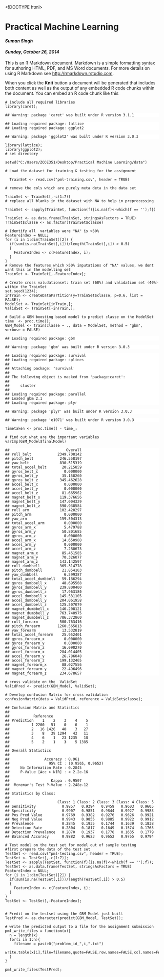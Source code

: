 <!DOCTYPE html>

<html xmlns="http://www.w3.org/1999/xhtml">

<head>

<meta charset="utf-8">
<meta http-equiv="Content-Type" content="text/html; charset=utf-8" />
<meta name="generator" content="pandoc" />

<meta name="author" content="Suman Singh" />


<title>Practical Machine Learning</title>


<style type="text/css">
  pre:not([class]) {
    background-color: white;
  }
</style>
<script type="text/javascript">
if (window.hljs && document.readyState && document.readyState === "complete") {
   window.setTimeout(function() {
      hljs.initHighlighting();
   }, 0);
}
</script>



</head>

<body>

<style type="text/css">
.main-container {
  max-width: 940px;
  margin-left: auto;
  margin-right: auto;
}
</style>
<div class="container-fluid main-container">


<div id="header">
<h1 class="title">Practical Machine Learning</h1>
<h4 class="author"><em>Suman Singh</em></h4>
<h4 class="date"><em>Sunday, October 26, 2014</em></h4>
</div>


<p>This is an R Markdown document. Markdown is a simple formatting syntax for authoring HTML, PDF, and MS Word documents. For more details on using R Markdown see <a href="http://rmarkdown.rstudio.com">http://rmarkdown.rstudio.com</a>.</p>
<p>When you click the <strong>Knit</strong> button a document will be generated that includes both content as well as the output of any embedded R code chunks within the document. You can embed an R code chunk like this:</p>
<pre class="r"><code># include all required libraries 
library(caret); </code></pre>
<pre><code>## Warning: package 'caret' was built under R version 3.1.1</code></pre>
<pre><code>## Loading required package: lattice
## Loading required package: ggplot2</code></pre>
<pre><code>## Warning: package 'ggplot2' was built under R version 3.0.3</code></pre>
<pre class="r"><code>library(lattice);
library(ggplot2);
# set directory

setwd(&quot;C:/Users/ZCOE351/Desktop/Practical Machine Learning/data&quot;)

# Load the dataset for training &amp; testing for the assignment

  TrainSet &lt;- read.csv(&quot;pml-training.csv&quot;, header = TRUE)

# remove the cols which are purely meta deta in the data set 

TrainSet &lt;- TrainSet[,-c(1:7)]
# replace all blanks in the dataset with NA to help in preprocessing 

TrainSet &lt;- sapply(TrainSet, function(f){is.na(f)&lt;-which(f == '');f})

TrainSet &lt;- as.data.frame(TrainSet, stringsAsFactors = TRUE)
TrainSet$classe &lt;- as.factor(TrainSet$classe)

# Identify all  variables were &quot;NA&quot; is &gt;50% 
FeatureIndex = NULL; 
for (i in 1:dim(TrainSet)[2]) {
  if(sum(is.na(TrainSet[,i]))/length(TrainSet[,i]) &gt; 0.5)
  { 
    FeatureIndex &lt;- c(FeatureIndex, i); 
  }
}
# Remove the features which &gt;50% imputations of &quot;NA&quot; values, we dont want this in the modelling set 
TrainSet &lt;- TrainSet[,-FeatureIndex]; 

# Create cross valudationset: train set (60%) and validation set (40%) within the TrainSet
set.seed(1234); 
inTrain &lt;- createDataPartition(y=TrainSet$classe, p=0.6, list = FALSE);
ModelSet &lt;- TrainSet[inTrain,];
ValidSet &lt;- TrainSet[-inTrain,];

# Build a GBM boosting based model to predict classe on the ModelSet 
time_ &lt;- proc.time(); 
GBM_Model &lt;- train(classe ~ ., data = ModelSet, method = &quot;gbm&quot;, verbose = FALSE)</code></pre>
<pre><code>## Loading required package: gbm</code></pre>
<pre><code>## Warning: package 'gbm' was built under R version 3.0.3</code></pre>
<pre><code>## Loading required package: survival
## Loading required package: splines
## 
## Attaching package: 'survival'
## 
## The following object is masked from 'package:caret':
## 
##     cluster
## 
## Loading required package: parallel
## Loaded gbm 2.1
## Loading required package: plyr</code></pre>
<pre><code>## Warning: package 'plyr' was built under R version 3.0.3</code></pre>
<pre><code>## Warning: package 'e1071' was built under R version 3.0.3</code></pre>
<pre class="r"><code>Timetaken &lt;- proc.time() - time_; 

# find out what are the important variables 
varImp(GBM_Model$finalModel) </code></pre>
<pre><code>##                          Overall
## roll_belt            2349.708142
## pitch_belt            246.558197
## yaw_belt              830.515319
## total_accel_belt       20.215859
## gyros_belt_x            0.000000
## gyros_belt_y           35.158260
## gyros_belt_z          345.462628
## accel_belt_x            0.000000
## accel_belt_y            0.000000
## accel_belt_z           81.665962
## magnet_belt_x         119.376656
## magnet_belt_y         147.004329
## magnet_belt_z         590.938584
## roll_arm              102.428297
## pitch_arm               0.000000
## yaw_arm               159.504313
## total_accel_arm         0.000000
## gyros_arm_x             5.479788
## gyros_arm_y            50.801685
## gyros_arm_z             0.000000
## accel_arm_x            14.650908
## accel_arm_y             0.000000
## accel_arm_z             7.280673
## magnet_arm_x           85.451585
## magnet_arm_y           70.326077
## magnet_arm_z          143.142597
## roll_dumbbell         365.314778
## pitch_dumbbell         21.854103
## yaw_dumbbell            6.599387
## total_accel_dumbbell   59.186294
## gyros_dumbbell_x       48.695568
## gyros_dumbbell_y      239.800400
## gyros_dumbbell_z       17.963180
## accel_dumbbell_x      145.531105
## accel_dumbbell_y      204.061958
## accel_dumbbell_z      125.507079
## magnet_dumbbell_x     146.208121
## magnet_dumbbell_y     763.748975
## magnet_dumbbell_z     786.372860
## roll_forearm          500.763416
## pitch_forearm        1260.565813
## yaw_forearm            13.532819
## total_accel_forearm    25.952401
## gyros_forearm_x         0.000000
## gyros_forearm_y         0.000000
## gyros_forearm_z        16.090270
## accel_forearm_x       284.014405
## accel_forearm_y        26.786048
## accel_forearm_z       199.132465
## magnet_forearm_x       88.027556
## magnet_forearm_y       22.496496
## magnet_forearm_z      234.678657</code></pre>
<pre class="r"><code># cross validate on the  ValidSet 
ValidPred &lt;- predict(GBM_Model, ValidSet); 

# Develop confusion Matrix for cross validation 
confusionMatrix(data = ValidPred, reference = ValidSet$classe); </code></pre>
<pre><code>## Confusion Matrix and Statistics
## 
##           Reference
## Prediction    1    2    3    4    5
##          1 2200   51    0    0    1
##          2   16 1426   48    3   27
##          3    8   39 1294   43   11
##          4    6    1   23 1235   18
##          5    2    1    3    5 1385
## 
## Overall Statistics
##                                           
##                Accuracy : 0.961           
##                  95% CI : (0.9565, 0.9652)
##     No Information Rate : 0.2845          
##     P-Value [Acc &gt; NIR] : &lt; 2.2e-16       
##                                           
##                   Kappa : 0.9507          
##  Mcnemar's Test P-Value : 2.248e-12       
## 
## Statistics by Class:
## 
##                      Class: 1 Class: 2 Class: 3 Class: 4 Class: 5
## Sensitivity            0.9857   0.9394   0.9459   0.9603   0.9605
## Specificity            0.9907   0.9851   0.9844   0.9927   0.9983
## Pos Pred Value         0.9769   0.9382   0.9276   0.9626   0.9921
## Neg Pred Value         0.9943   0.9855   0.9885   0.9922   0.9912
## Prevalence             0.2845   0.1935   0.1744   0.1639   0.1838
## Detection Rate         0.2804   0.1817   0.1649   0.1574   0.1765
## Detection Prevalence   0.2870   0.1937   0.1778   0.1635   0.1779
## Balanced Accuracy      0.9882   0.9623   0.9652   0.9765   0.9794</code></pre>
<pre class="r"><code># Test model on the test set for model out of sample testing 
#first prepare the data of the test set 
TestSet &lt;- read.csv(&quot;pml-testing.csv&quot;, header = TRUE); 
TestSet &lt;- TestSet[,-c(1:7)]; 
TestSet &lt;- sapply(TestSet, function(f){is.na(f)&lt;-which(f == '');f}); 
TestSet &lt;- as.data.frame(TestSet, stringsAsFactors = TRUE)
FeatureIndex = NULL; 
for (i in 1:dim(TestSet)[2]) {
  if(sum(is.na(TestSet[,i]))/length(TestSet[,i]) &gt; 0.5)
  { 
    FeatureIndex &lt;- c(FeatureIndex, i); 
  }
}
TestSet &lt;- TestSet[,-FeatureIndex]; 


# Predit on the testset using the GBM Model just built 
TestPred &lt;- as.character(predict(GBM_Model, TestSet));

# write the predicted output to a file for the assignment submission 
pml_write_files = function(x){
  n = length(x)
  for(i in 1:n){
    filename = paste0(&quot;problem_id_&quot;,i,&quot;.txt&quot;)
    write.table(x[i],file=filename,quote=FALSE,row.names=FALSE,col.names=FALSE)
  }
}

pml_write_files(TestPred); </code></pre>


</div>

<script>

// add bootstrap table styles to pandoc tables
$(document).ready(function () {
  $('tr.header').parent('thead').parent('table').addClass('table table-condensed');
});

</script>

<!-- dynamically load mathjax for compatibility with self-contained -->
<script>
  (function () {
    var script = document.createElement("script");
    script.type = "text/javascript";
    script.src  = "https://cdn.mathjax.org/mathjax/latest/MathJax.js?config=TeX-AMS-MML_HTMLorMML";
    document.getElementsByTagName("head")[0].appendChild(script);
  })();
</script>

</body>
</html>

